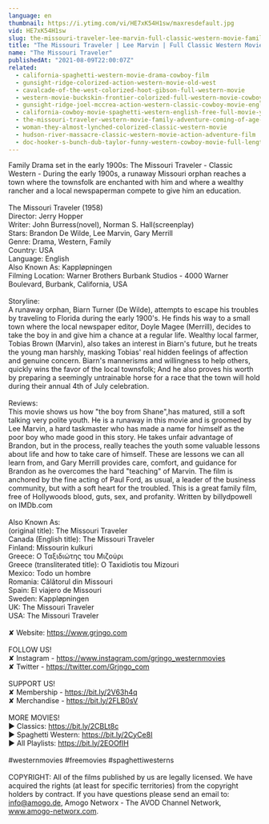 ```yaml
---
language: en
thumbnail: https://i.ytimg.com/vi/HE7xK54H1sw/maxresdefault.jpg
vid: HE7xK54H1sw
slug: the-missouri-traveler-lee-marvin-full-classic-western-movie-family-english
title: "The Missouri Traveler | Lee Marvin | Full Classic Western Movie | Family | English"
name: "The Missouri Traveler"
publishedAt: "2021-08-09T22:00:07Z"
related:
  - california-spaghetti-western-movie-drama-cowboy-film
  - gunsight-ridge-colorized-action-western-movie-old-west
  - cavalcade-of-the-west-colorized-hoot-gibson-full-western-movie
  - western-movie-buckskin-frontier-colorized-full-western-movie-cowboys-ranch-film
  - gunsight-ridge-joel-mccrea-action-western-classic-cowboy-movie-english
  - california-cowboy-movie-spaghetti-western-english-free-full-movie-youtube-movies
  - the-missouri-traveler-western-movie-family-adventure-coming-of-age-english-free-movie-full
  - woman-they-almost-lynched-colorized-classic-western-movie
  - hudson-river-massacre-classic-western-movie-action-adventure-film
  - doc-hooker-s-bunch-dub-taylor-funny-western-cowboy-movie-full-length-english
---
```


Family Drama set in the early 1900s: The Missouri Traveler - Classic Western - During the early 1900s, a runaway Missouri orphan reaches a town where the townsfolk are enchanted with him and where a wealthy rancher and a local newspaperman compete to give him an education.<br />
<br />
The Missouri Traveler (1958)<br />
Director: Jerry Hopper<br />
Writer: John Burress(novel), Norman S. Hall(screenplay)<br />
Stars: Brandon De Wilde, Lee Marvin, Gary Merrill<br />
Genre: Drama, Western, Family<br />
Country: USA<br />
Language: English<br />
Also Known As: Kappløpningen<br />
Filming Location: Warner Brothers Burbank Studios - 4000 Warner Boulevard, Burbank, California, USA<br />
<br />
Storyline:<br />
A runaway orphan, Biarn Turner (De Wilde), attempts to escape his troubles by traveling to Florida during the early 1900's. He finds his way to a small town where the local newspaper editor, Doyle Magee (Merrill), decides to take the boy in and give him a chance at a regular life. Wealthy local farmer, Tobias Brown (Marvin), also takes an interest in Biarn's future, but he treats the young man harshly, masking Tobias' real hidden feelings of affection and genuine concern. Biarn's mannerisms and willingness to help others, quickly wins the favor of the local townsfolk; And he also proves his worth by preparing a seemingly untrainable horse for a race that the town will hold during their annual 4th of July celebration.<br />
<br />
Reviews:<br />
This movie shows us how "the boy from Shane",has matured, still a soft talking very polite youth. He is a runaway in this movie and is groomed by Lee Marvin, a hard taskmaster who has made a name for himself as the poor boy who made good in this story. He takes unfair advantage of Brandon, but in the process, really teaches the youth some valuable lessons about life and how to take care of himself. These are lessons we can all learn from, and Gary Merrill provides care, comfort, and guidance for Brandon as he overcomes the hard "teaching" of Marvin. The film is anchored by the fine acting of Paul Ford, as usual, a leader of the business community, but with a soft heart for the troubled. This is a great family film, free of Hollywoods blood, guts, sex, and profanity. Written by billydpowell on IMDb.com<br />
<br />
Also Known As:<br />
(original title): The Missouri Traveler<br />
Canada (English title): The Missouri Traveler<br />
Finland: Missourin kulkuri<br />
Greece: Ο Ταξιδιώτης του Μιζούρι<br />
Greece (transliterated title): O Taxidiotis tou Mizouri<br />
Mexico: Todo un hombre<br />
Romania: Călătorul din Missouri<br />
Spain: El viajero de Missouri<br />
Sweden: Kappløpningen<br />
UK: The Missouri Traveler<br />
USA: The Missouri Traveler<br />
<br />
✘ Website: https://www.grjngo.com<br />
<br />
FOLLOW US!<br />
✘ Instagram - https://www.instagram.com/grjngo_westernmovies<br />
✘ Twitter - https://twitter.com/Grjngo_com<br />
<br />
SUPPORT US!<br />
✘ Membership - https://bit.ly/2V63h4q<br />
✘ Merchandise - https://bit.ly/2FLB0sV<br />
<br />
MORE MOVIES! <br />
► Classics: https://bit.ly/2CBLt8c <br />
► Spaghetti Western: https://bit.ly/2CyCe8I <br />
► All Playlists: https://bit.ly/2EOOfIH <br />
<br />
#westernmovies #freemovies #spaghettiwesterns<br />
<br />
COPYRIGHT: All of the films published by us are legally licensed. We have acquired the rights (at least for specific territories) from the copyright holders by contract. If you have questions please send an email to: info@amogo.de, Amogo Networx - The AVOD Channel Network, www.amogo-networx.com.